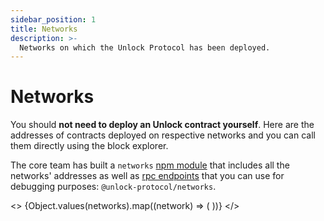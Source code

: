 ```yaml
---
sidebar_position: 1
title: Networks
description: >-
  Networks on which the Unlock Protocol has been deployed.
---
```



# Networks

You should **not need to deploy an Unlock contract yourself**. Here are the addresses of contracts deployed on respective networks and you can call them directly using the block explorer.

The core team has built a `networks` [npm module](https://www.npmjs.com/package/@unlock-protocol/networks) that includes all the networks' addresses as well as [rpc endpoints](../../tools/rpc-provider.md) that you can use for debugging purposes: `@unlock-protocol/networks`.

<>
  {Object.values(networks).map((network) => (
    <Network network={network} />
  ))}
</>
